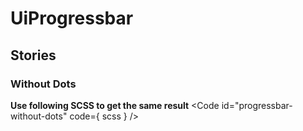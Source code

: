
<Meta of={stories}/>

# UiProgressbar
<Canvas of={stories.WithDots} />
<Controls of={stories.WithDots} />

## Stories
### Without Dots
<Canvas of={stories.WithoutDots}/>

**Use following SCSS to get the same result**
<Code
  id="progressbar-without-dots"
  code={ scss }
/>

